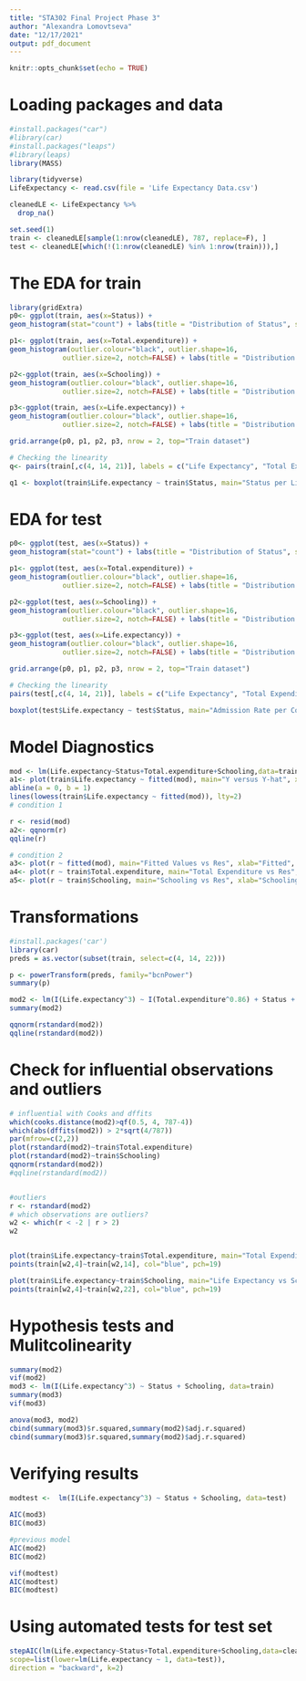 ```yaml
---
title: "STA302 Final Project Phase 3"
author: "Alexandra Lomovtseva"
date: "12/17/2021"
output: pdf_document
---
```


```r
knitr::opts_chunk$set(echo = TRUE)
```


# Loading packages and data
```r
#install.packages("car")
#library(car)
#install.packages("leaps")
#library(leaps)
library(MASS)

library(tidyverse)
LifeExpectancy <- read.csv(file = 'Life Expectancy Data.csv')

cleanedLE <- LifeExpectancy %>% 
  drop_na()

set.seed(1)
train <- cleanedLE[sample(1:nrow(cleanedLE), 787, replace=F), ]
test <- cleanedLE[which(!(1:nrow(cleanedLE) %in% 1:nrow(train))),]
```

# The EDA for train
```r
library(gridExtra)
p0<- ggplot(train, aes(x=Status)) + 
geom_histogram(stat="count") + labs(title = "Distribution of Status", subtitle = "Plot 1")

p1<- ggplot(train, aes(x=Total.expenditure)) + 
geom_histogram(outlier.colour="black", outlier.shape=16,
             outlier.size=2, notch=FALSE) + labs(title = "Distribution of Expenditure", subtitle = "Plot 2",  x="Total Expenditure")

p2<-ggplot(train, aes(x=Schooling)) + 
geom_histogram(outlier.colour="black", outlier.shape=16,
             outlier.size=2, notch=FALSE) + labs(title = "Distribution of Schooling", subtitle = "Plot 3",  x="Schooling")

p3<-ggplot(train, aes(x=Life.expectancy)) + 
geom_histogram(outlier.colour="black", outlier.shape=16,
             outlier.size=2, notch=FALSE) + labs(title = "Distribution of Life Expectancy", subtitle = "Plot 4",  x="Life Expectancy")

grid.arrange(p0, p1, p2, p3, nrow = 2, top="Train dataset")

# Checking the linearity
q<- pairs(train[,c(4, 14, 21)], labels = c("Life Expectancy", "Total Expenditure", "Schooling"))

q1 <- boxplot(train$Life.expectancy ~ train$Status, main="Status per Life Expectancy", xlab="Control of institution", ylab="Status")


```
# EDA for test
```r
p0<- ggplot(test, aes(x=Status)) + 
geom_histogram(stat="count") + labs(title = "Distribution of Status", subtitle = "Plot 5")

p1<- ggplot(test, aes(x=Total.expenditure)) + 
geom_histogram(outlier.colour="black", outlier.shape=16,
             outlier.size=2, notch=FALSE) + labs(title = "Distribution of Expenditure", subtitle = "Plot 6",  x="Total Expenditure")

p2<-ggplot(test, aes(x=Schooling)) + 
geom_histogram(outlier.colour="black", outlier.shape=16,
             outlier.size=2, notch=FALSE) + labs(title = "Distribution of Schooling", subtitle = "Plot 7",  x="Schooling")

p3<-ggplot(test, aes(x=Life.expectancy)) + 
geom_histogram(outlier.colour="black", outlier.shape=16,
             outlier.size=2, notch=FALSE) + labs(title = "Distribution of Life Expectancy", subtitle = "Plot 8",  x="Life Expectancy")

grid.arrange(p0, p1, p2, p3, nrow = 2, top="Train dataset")

# Checking the linearity
pairs(test[,c(4, 14, 21)], labels = c("Life Expectancy", "Total Expenditure", "Schooling"))

boxplot(test$Life.expectancy ~ test$Status, main="Admission Rate per Control of institution", xlab="Control of institution", ylab="Admission Rate")
```


# Model Diagnostics
```r

mod <- lm(Life.expectancy~Status+Total.expenditure+Schooling,data=train)
a1<- plot(train$Life.expectancy ~ fitted(mod), main="Y versus Y-hat", xlab="Y-hat", ylab="Y")
abline(a = 0, b = 1)
lines(lowess(train$Life.expectancy ~ fitted(mod)), lty=2)
# condition 1

r <- resid(mod)
a2<- qqnorm(r)
qqline(r)

# condition 2 
a3<- plot(r ~ fitted(mod), main="Fitted Values vs Res", xlab="Fitted", ylab="res.")
a4<- plot(r ~ train$Total.expenditure, main="Total Expenditure vs Res", xlab="Total Expenditure", ylab="res.")
a5<- plot(r ~ train$Schooling, main="Schooling vs Res", xlab="Schooling", ylab="res.")


```

# Transformations
```r
#install.packages('car')
library(car)
preds = as.vector(subset(train, select=c(4, 14, 22)))

p <- powerTransform(preds, family="bcnPower")
summary(p)

mod2 <- lm(I(Life.expectancy^3) ~ I(Total.expenditure^0.86) + Status + Schooling, data=train)
summary(mod2)

qqnorm(rstandard(mod2))
qqline(rstandard(mod2))

```

# Check for influential observations and outliers
```r
# influential with Cooks and dffits
which(cooks.distance(mod2)>qf(0.5, 4, 787-4))
which(abs(dffits(mod2)) > 2*sqrt(4/787))
par(mfrow=c(2,2))
plot(rstandard(mod2)~train$Total.expenditure)
plot(rstandard(mod2)~train$Schooling)
qqnorm(rstandard(mod2))
#qqline(rstandard(mod2))


#outliers
r <- rstandard(mod2)
# which observations are outliers?
w2 <- which(r < -2 | r > 2)
w2


plot(train$Life.expectancy~train$Total.expenditure, main="Total Expenditure vs Schooling", xlab="Total Expenditure", ylab="Life Expectancy")
points(train[w2,4]~train[w2,14], col="blue", pch=19)

plot(train$Life.expectancy~train$Schooling, main="Life Expectancy vs Schooling", xlab="Schooling", ylab="Life Expectancy")
points(train[w2,4]~train[w2,22], col="blue", pch=19)

```



# Hypothesis tests and Mulitcolinearity
```r
summary(mod2)
vif(mod2)
mod3 <- lm(I(Life.expectancy^3) ~ Status + Schooling, data=train)
summary(mod3)
vif(mod3)

anova(mod3, mod2)
cbind(summary(mod3)$r.squared,summary(mod2)$adj.r.squared)
cbind(summary(mod3)$r.squared,summary(mod2)$adj.r.squared)

```

# Verifying results
```r

modtest <-  lm(I(Life.expectancy^3) ~ Status + Schooling, data=test)
  
AIC(mod3)
BIC(mod3)

#previous model
AIC(mod2)
BIC(mod2)

vif(modtest)
AIC(modtest)
BIC(modtest)

```

# Using automated tests for test set
```r
stepAIC(lm(Life.expectancy~Status+Total.expenditure+Schooling,data=cleanedLE),
scope=list(lower=lm(Life.expectancy ~ 1, data=test)),
direction = "backward", k=2)

```


